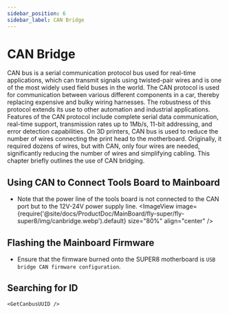 ```yaml
---
sidebar_position: 6
sidebar_label: CAN Bridge
---
```







# CAN Bridge

CAN bus is a serial communication protocol bus used for real-time applications, which can transmit signals using twisted-pair wires and is one of the most widely used field buses in the world. The CAN protocol is used for communication between various different components in a car, thereby replacing expensive and bulky wiring harnesses. The robustness of this protocol extends its use to other automation and industrial applications. Features of the CAN protocol include complete serial data communication, real-time support, transmission rates up to 1Mb/s, 11-bit addressing, and error detection capabilities.
On 3D printers, CAN bus is used to reduce the number of wires connecting the print head to the motherboard. Originally, it required dozens of wires, but with CAN, only four wires are needed, significantly reducing the number of wires and simplifying cabling.
This chapter briefly outlines the use of CAN bridging.

## Using CAN to Connect Tools Board to Mainboard

* Note that the power line of the tools board is not connected to the CAN port but to the 12V-24V power supply line.
    <ImageView image={require('@site/docs/ProductDoc/MainBoard/fly-super/fly-super8/img/canbridge.webp').default} size="80%" align="center" />

## Flashing the Mainboard Firmware

* Ensure that the firmware burned onto the SUPER8 motherboard is `USB bridge CAN firmware configuration`.

## Searching for ID

    <GetCanbusUUID />